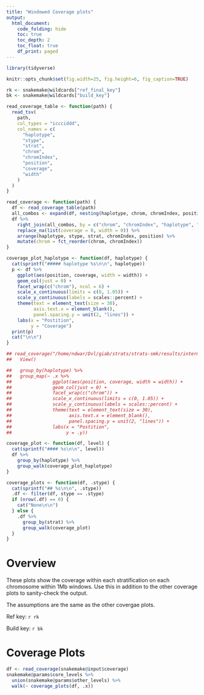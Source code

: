 ```yaml
---
title: "Windowed Coverage plots"
output:
  html_document:
    code_folding: hide
    toc: true
    toc_depth: 2
    toc_float: true
    df_print: paged
---
```

    
```r
library(tidyverse)

knitr::opts_chunk$set(fig.width=25, fig.height=6, fig_caption=TRUE)

rk <- snakemake@wildcards["ref_final_key"]
bk <- snakemake@wildcards["build_key"]

read_coverage_table <- function(path) {
  read_tsv(
    path,
    col_types = "iccciddd",
    col_names = c(
      "haplotype",
      "stype",
      "strat",
      "chrom",
      "chromIndex",
      "position",
      "coverage",
      "width"
    )
  )
}

read_coverage <- function(path) {
  df <- read_coverage_table(path)
  all_combos <- expand(df, nesting(haplotype, chrom, chromIndex, position), nesting(stype, strat))
  df %>%
    right_join(all_combos, by = c("chrom", "chromIndex", "haplotype", "stype", "strat", "position")) %>%
    replace_na(list(coverage = 0, width = 0)) %>%
    arrange(haplotype, stype, strat, chromIndex, position) %>%
    mutate(chrom = fct_reorder(chrom, chromIndex))
}

coverage_plot_haplotype <- function(df, haplotype) {
  cat(sprintf("##### haplotype %s\n\n", haplotype))
  p <- df %>%
    ggplot(aes(position, coverage, width = width)) +
    geom_col(just = 0) +
    facet_wrap(c("chrom"), ncol = 6) +
    scale_x_continuous(limits = c(0, 1.05)) +
    scale_y_continuous(labels = scales::percent) +
    theme(text = element_text(size = 30),
          axis.text.x = element_blank(),
          panel.spacing.y = unit(2, "lines")) +
    labs(x = "Postition",
         y = "Coverage")
  print(p)
  cat("\n\n")
}

## read_coverage("/home/ndwar/Dvl/giab/strats/strats-smk/results/intermediates/HG002d1@test-autosome/postprocess/coverage_window.tsv.gz") %>%
##   View()

##   group_by(haplotype) %>%
##   group_map(~ .x %>%
##               ggplot(aes(position, coverage, width = width)) +
##               geom_col(just = 0) +
##               facet_wrap(c("chrom")) +
##               scale_x_continuous(limits = c(0, 1.05)) +
##               scale_y_continuous(labels = scales::percent) +
##               theme(text = element_text(size = 30),
##                     axis.text.x = element_blank(),
##                     panel.spacing.y = unit(2, "lines")) +
##               labs(x = "Postition",
##                    y = .y))

coverage_plot <- function(df, level) {
  cat(sprintf("#### %s\n\n", level))
  df %>%
    group_by(haplotype) %>%
    group_walk(coverage_plot_haplotype)
}

coverage_plots <- function(df, .stype) {
  cat(sprintf("## %s\n\n", .stype))
  .df <- filter(df, stype == .stype)
  if (nrow(.df) == 0) {
    cat("None\n\n")
  } else {
    .df %>%
      group_by(strat) %>%
      group_walk(coverage_plot)
  }
}

```

# Overview

These plots show the coverage within each stratification on each chromosome
within 1Mb windows. Use this in addition to the other coverage plots to
sanity-check the output.

The assumptions are the same as the other covergae plots.

Ref key: `r rk`

Build key: `r bk`

# Coverage Plots

```r
df <- read_coverage(snakemake@input$coverage)
snakemake@params$core_levels %>%
  union(snakemake@params$other_levels) %>%
  walk(~ coverage_plots(df, .x))
```

